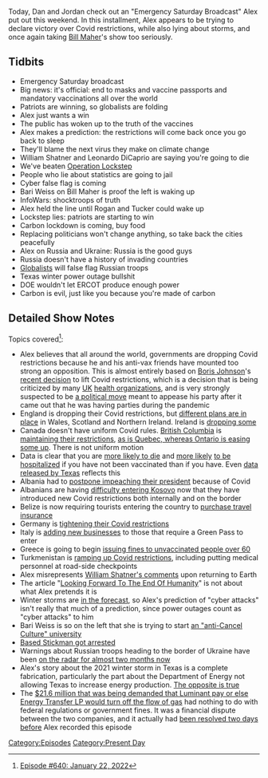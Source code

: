 {{DEFAULTSORT:
    #_EPISODE_0640:January 22, 2022
}}{{Episode
    | title           = January 22, 2022
    | caption         = Listen to this episode on [https://knowledgefight.libsyn.com/640-january-22-2022 Libsyn] [https://open.spotify.com/episode/0Xb5jG8FVZa3t7AXgJls6n Spotify], Read the [[Transcript/640: January 22, 2022|Unofficial Transcript]]
    | episodeNumber   = 640
    | length          = 01:20:15
    | airDate         = January 24, 2022
    | coverageDate    = January 22, 2022
    | episodeType     = [[:Category:Present Day|Present Day]]
    | appearance      = [[Bari Weiss]], [[Bill Maher]], [[Joe Rogan]], [[Tucker Carlson]]
    | previousEpisode = [[639: January 17, 2022]]
    | nextEpisode     = [[641: Formulaic Objections Part 4]]
}}

{{Stub}}

Today, Dan and Jordan check out an "Emergency Saturday Broadcast" Alex put out this weekend.  In this installment, Alex appears to be trying to declare victory over Covid restrictions, while also lying about storms, and once again taking [[Bill Maher]]'s show too seriously.

==Tidbits==

*Emergency Saturday broadcast
*Big news: it's official: end to masks and vaccine passports and mandatory vaccinations all over the world
*Patriots are winning, so globalists are folding
*Alex just wants a win
*The public has woken up to the truth of the vaccines
*Alex makes a prediction: the restrictions will come back once you go back to sleep
*They'll blame the next virus they make on climate change
*William Shatner and Leonardo DiCaprio are saying you're going to die
*We've beaten [[Operation Lockstep]]
*People who lie about statistics are going to jail
*Cyber false flag is coming
*Bari Weiss on Bill Maher is proof the left is waking up
*InfoWars: shocktroops of truth
*Alex held the line until Rogan and Tucker could wake up
*Lockstep lies: patriots are starting to win
*Carbon lockdown is coming, buy food
*Replacing politicians won't change anything, so take back the cities peacefully
*Alex on Russia and Ukraine: Russia is the good guys
*Russia doesn't have a history of invading countries
*[[Globalists]] will false flag Russian troops
*Texas winter power outage bullshit
*DOE wouldn't let ERCOT produce enough power
*Carbon is evil, just like you because you're made of carbon

==Detailed Show Notes==

Topics covered<ref>[https://knowledgefight.com/research/2022/1/23/episode-640-january-22-2022 Episode #640: January 22, 2022]</ref>:

*Alex believes that all around the world, governments are dropping Covid restrictions because he and his anti-vax friends have mounted too strong an opposition. This is almost entirely based on [[Boris Johnson]]'s [https://www.cbsnews.com/news/uk-covid-restrictions-cases-boris-johnson-ends-rules-england/ recent decision] to lift Covid restrictions, which is a decision that is being criticized by many [https://www.forbes.com/sites/katherinehignett/2022/01/20/uk-covid-19-health-leaders-urge-caution-as-england-drops-restrictions/?sh=67957d1690f1 UK] [https://www.theguardian.com/world/2022/jan/19/sajid-javids-axing-of-all-covid-restrictions-draws-warnings-from-nhs health organizations], and is very strongly suspected to be [https://www.theguardian.com/commentisfree/2022/jan/20/the-guardian-view-on-dropping-covid-restrictions-follow-the-scandal a political move] meant to appease his party after it came out that he was having parties during the pandemic
*England is dropping their Covid restrictions, but [https://www.theguardian.com/commentisfree/2022/jan/20/the-guardian-view-on-dropping-covid-restrictions-follow-the-scandal different plans are in place] in Wales, Scotland and Northern Ireland. Ireland is [https://www.reuters.com/business/healthcare-pharmaceuticals/ireland-set-rapidly-drop-almost-all-covid-19-restrictions-2022-01-21/ dropping some]
*Canada doesn't have uniform Covid rules. [https://www2.gov.bc.ca/gov/content/covid-19/info/restrictions British Columbia] is [https://www.thestar.com/news/canada/2022/01/17/covid-19-restrictions-on-closures-gatherings-to-remain-in-place-in-bc.html maintaining their restrictions], [https://www.reuters.com/world/americas/canadas-ontario-start-lifting-covid-related-curbs-quebec-more-cautious-2022-01-20/ as is Quebec, whereas Ontario is easing some up]. There is not uniform motion
*Data is clear that you are [https://covid.cdc.gov/covid-data-tracker/#rates-by-vaccine-status more likely to die] and [https://thehill.com/policy/healthcare/590748-cdc-unvaccinated-seniors-50-times-more-likely-to-be-hospitalized-than-those more likely] [https://covid.cdc.gov/covid-data-tracker/#covidnet-hospitalizations-vaccination to be hospitalized] if you have not been vaccinated than if you have. Even [https://www.khou.com/article/news/health/coronavirus/vaccine/unvaccinated-more-likely-to-die-from-covid-texas/285-2573cd49-e20a-472f-b2cd-ab38129def08 data released by Texas] reflects this
*Albania had to [https://www.euractiv.com/section/politics/short_news/albanian-presidents-impeachment-trial-postponed-over-covid/ postpone impeaching their president] because of Covid
*Albanians are having [https://albaniandailynews.com/news/kosovo-tightens-covid-measures-due-to-grow-of-cases difficulty entering Kosovo] now that they have introduced new Covid restrictions both internally and on the border
*Belize is now requiring tourists entering the country to [https://www.travelandleisure.com/travel-news/belize-to-require-travel-insurance purchase travel insurance]
*Germany is [https://www.dw.com/en/germany-tightens-covid-19-restrictions-on-bars-and-restaurants/a-60355944 tightening their Covid restrictions]
*Italy is [https://www.thelocal.it/20220120/italy-tightens-covid-green-pass-requirements-for-hairdressers-and-shops/ adding new businesses] to those that require a Green Pass to enter
*Greece is going to begin [https://www.schengenvisainfo.com/news/greece-unvaccinated-elderly-to-pay-monthly-fines/ issuing fines to unvaccinated people over 60]
*Turkmenistan is [https://en.turkmen.news/news/turkmenistan-s-commission-to-combat-the-spread-of-disease-steps-up-restrictions-turkmen-news-exclusive/ ramping up Covid restrictions], including putting medical personnel at road-side checkpoints
*Alex misrepresents [https://thehill.com/blogs/in-the-know/in-the-know/576732-shatner-says-he-was-struck-by-fragility-of-this-planet-on-trip William Shatner's comments] upon returning to Earth
*The article "[https://www.wsj.com/articles/looking-forward-to-the-end-of-humanity-11592625661 Looking Forward To The End Of Humanity]" is not about what Alex pretends it is
*Winter storms are [https://www.foxnews.com/us/winter-storm-southeast-mid-atlantic in the forecast], so Alex's prediction of "cyber attacks" isn't really that much of a prediction, since power outages count as "cyber attacks" to him
*Bari Weiss is so on the left that she is trying to start [https://www.vanityfair.com/news/2021/11/bari-weisss-university-hitting-speed-bumps an "anti-Cancel Culture" university]
*[https://www.thedailybeast.com/former-proud-boy-leader-kyle-based-stickman-chapman-arrested-for-attacking-health-care-workers-in-idaho Based Stickman got arrested]
*Warnings about Russian troops heading to the border of Ukraine have been [https://www.washingtonpost.com/national-security/russia-ukraine-invasion/2021/12/03/98a3760e-546b-11ec-8769-2f4ecdf7a2ad_story.html on the radar for almost two months now]
*Alex's story about the 2021 winter storm in Texas is a complete fabrication, particularly the part about the Department of Energy not allowing Texas to increase energy production. [https://www.usatoday.com/story/news/factcheck/2021/02/23/fact-check-doe-order-let-texas-power-agencies-exceed-emissions-limits/4546085001/ The opposite is true]
*The [https://www.texastribune.org/2022/01/19/texas-pipeline-gas-power-winter/ $21.6 million that was being demanded that Luminant pay or else Energy Transfer LP would turn off the flow of gas] had nothing to do with federal regulations or government fines. It was a financial dispute between the two companies, and it actually had [https://www.texastribune.org/2022/01/20/texas-power-plants-gas-pipeline/ been resolved two days before] Alex recorded this episode

[[Category:Episodes]]
[[Category:Present Day]]
